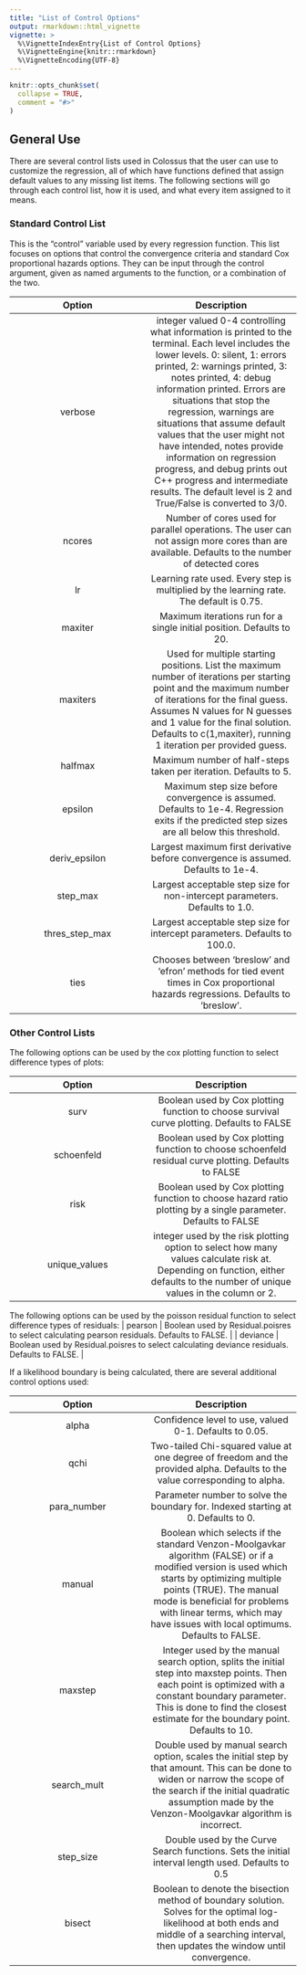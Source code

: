 ```yaml
---
title: "List of Control Options"
output: rmarkdown::html_vignette
vignette: >
  %\VignetteIndexEntry{List of Control Options}
  %\VignetteEngine{knitr::rmarkdown}
  %\VignetteEncoding{UTF-8}
---
```


```r
knitr::opts_chunk$set(
  collapse = TRUE,
  comment = "#>"
)
```

## General Use

There are several control lists used in Colossus that the user can use to customize the regression, all of which have functions defined that assign default values to any missing list items. The following sections will go through each control list, how it is used, and what every item assigned to it means.

### Standard Control List

This is the "control" variable used by every regression function. This list focuses on options that control the convergence criteria and standard Cox proportional hazards options. They can be input through the control argument, given as named arguments to the function, or a combination of the two.

| Option | Description |
| :---------: | :----------: |
| verbose | integer valued 0-4 controlling what information is printed to the terminal. Each level includes the lower levels. 0: silent, 1: errors printed, 2: warnings printed, 3: notes printed, 4: debug information printed. Errors are situations that stop the regression, warnings are situations that assume default values that the user might not have intended, notes provide information on regression progress, and debug prints out C++ progress and intermediate results. The default level is 2 and True/False is converted to 3/0.|
| ncores  | Number of cores used for parallel operations. The user can not assign more cores than are available. Defaults to the number of detected cores |
| lr | Learning rate used. Every step is multiplied by the learning rate. The default is 0.75. |
| maxiter  | Maximum iterations run for a single initial position. Defaults to 20.  |
| maxiters | Used for multiple starting positions. List the maximum number of iterations per starting point and the maximum number of iterations for the final guess. Assumes N values for N guesses and 1 value for the final solution. Defaults to c(1,maxiter), running 1 iteration per provided guess.
| halfmax  | Maximum number of half-steps taken per iteration. Defaults to 5.  |
| epsilon  | Maximum step size before convergence is assumed. Defaults to 1e-4. Regression exits if the predicted step sizes are all below this threshold.  |
| deriv_epsilon  | Largest maximum first derivative before convergence is assumed. Defaults to 1e-4. |
| step_max  | Largest acceptable step size for non-intercept parameters. Defaults to 1.0. |
| thres_step_max  | Largest acceptable step size for intercept parameters. Defaults to 100.0.   |
| ties  | Chooses between 'breslow' and 'efron' methods for tied event times in Cox proportional hazards regressions. Defaults to 'breslow'.  |

### Other Control Lists

The following options can be used by the cox plotting function to select difference types of plots:

| Option | Description |
| :---------: | :----------: |
| surv  | Boolean used by Cox plotting function to choose survival curve plotting. Defaults to FALSE  |
| schoenfeld  | Boolean used by Cox plotting function to choose schoenfeld residual curve plotting. Defaults to FALSE   |
| risk  | Boolean used by Cox plotting function to choose hazard ratio plotting by a single parameter. Defaults to FALSE   |
| unique_values | integer used by the risk plotting option to select how many values calculate risk at. Depending on function, either defaults to the number of unique values in the column or 2. |

The following options can be used by the poisson residual function to select difference types of residuals:
| pearson  | Boolean used by Residual.poisres to select calculating pearson residuals. Defaults to FALSE.   |
| deviance  | Boolean used by Residual.poisres to select calculating deviance residuals. Defaults to FALSE.   |

If a likelihood boundary is being calculated, there are several additional control options used:

| Option | Description |
| :---------: | :----------: |
| alpha | Confidence level to use, valued 0-1. Defaults to 0.05. |
| qchi | Two-tailed Chi-squared value at one degree of freedom and the provided alpha. Defaults to the value corresponding to alpha. |
| para_number | Parameter number to solve the boundary for. Indexed starting at 0. Defaults to 0. |
| manual | Boolean which selects if the standard Venzon-Moolgavkar algorithm (FALSE) or if a modified version is used which starts by optimizing multiple points (TRUE). The manual mode is beneficial for problems with linear terms, which may have issues with local optimums. Defaults to FALSE. |
| maxstep | Integer used by the manual search option, splits the initial step into maxstep points. Then each point is optimized with a constant boundary parameter. This is done to find the closest estimate for the boundary point. Defaults to 10. |
| search_mult | Double used by manual search option, scales the initial step by that amount. This can be done to widen or narrow the scope of the search if the initial quadratic assumption made by the Venzon-Moolgavkar algorithm is incorrect. |
| step_size | Double used by the Curve Search functions. Sets the initial interval length used. Defaults to 0.5 |
| bisect | Boolean to denote the bisection method of boundary solution. Solves for the optimal log-likelihood at both ends and middle of a searching interval, then updates the window until convergence. |


